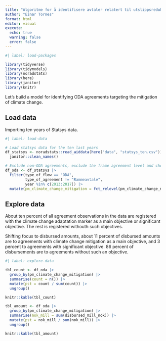 ```yaml
---
title: "Algoritme for å identifisere avtaler relatert til utslippsreduksjon"
author: "Einar Tornes"
format: html
editor: visual
execute: 
  echo: true
  warning: false
  error: false
---
```


```r
#| label: load-packages

library(tidyverse)
library(tidymodels)
library(noradstats)
library(here)
library(janitor)
library(knitr)

```

Let's build a model for identifying ODA agreements targeting the mitigation of climate change.

## Load data

Importing ten years of Statsys data.

```r
#| label: load-data

# Load statsys data for the ten last years
df_statsys <- noradstats::read_aiddata(here("data", "statsys_ten.csv")) |> 
  janitor::clean_names()

# Exclude non-ODA agreements, exclude the frame agreement level and chose years. Sorting levels.
df_oda <- df_statsys |> 
  filter(type_of_flow == "ODA",
         type_of_agreement != "Rammeavtale",
         year %in% c(2013:2017)) |> 
  mutate(pm_climate_change_mitigation = fct_relevel(pm_climate_change_mitigation, "None", after = Inf))

```

## Explore data

About ten percent of all agreement observations in the data are registered with the climate change adaptation marker as a main objective or significant objective. The rest is registered withouth such objectives.

Shifting focus to disbursed amounts, about 11 percent of disbursed amounts are to agreements with climate change mitigation as a main objective, and 3 percent to agreements with significant objective. 86 percent of disbursements are to agreements without such an objective.

```r
#| label: explore-data

tbl_count <- df_oda |> 
  group_by(pm_climate_change_mitigation) |> 
  summarise(count = n()) |> 
  mutate(pst = count / sum(count)) |> 
  ungroup()

knitr::kable(tbl_count)

tbl_amount <- df_oda |> 
  group_by(pm_climate_change_mitigation) |> 
  summarise(nok_mill = sum(disbursed_mill_nok)) |>
  mutate(pst = nok_mill / sum(nok_mill)) |> 
  ungroup()

knitr::kable(tbl_amount)

```

